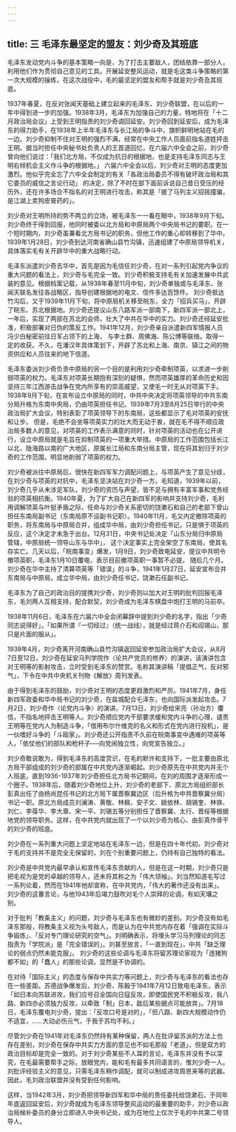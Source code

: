 ```yaml
---
---
---
```

title: 三  毛泽东最坚定的盟友：刘少奇及其班底
---

毛泽东发动党内斗争的基本策略一向是，为了打击主要敌人，团结依靠一部分人，利用他们作为贯彻自己意见的工具。开展延安整风运动，就是毛这类斗争策略的第一次大规模的操练，在这次战役中，毛的最坚定的盟友和帮手就是刘少奇及其班底。

1937年春夏，在反对张闻天基础上建立起来的毛泽东、刘少奇联盟，在以后的一年中得到进一步的加强。1938年3月，毛泽东为加强自己的力量，特地将在「十二月政治局会议」上受到王明指责的刘少奇调回延安。刘少奇回到延安后，成为毛泽东的得力助手，在1938年上半年毛泽东与长江局的争斗中，旗帜鲜明地站在毛的一边。刘少奇抑制不住对王明的强烈不满，经常在中央工作人员面前指名道姓抨击王明。据当时担任中央秘书处负责人的王首道回忆，在六届六中全会之前，刘少奇曾向他们说过：「我们北方局，不仅成为抗日的根据地，也是支持毛泽东同志与王明右倾机会主义作斗争的根据地。」 六届六中全会以后，刘少奇对王明的态度更加激烈。他似乎完全忘了六中全会制定的有关「各政治局委员不得有破坏政治局和其它委员的威信之言论行动」  的决定，除了不时在部下面前诉说自己昔日受压的经历外，还在许多场合不指名的对王明进行攻击，称其是「披了马列主义招摇撞骗，是江湖上卖狗皮膏药的」。 

刘少奇对王明所持的势不两立的立场，被毛泽东一一看在眼中，1938年9月下旬。刘少奇终于得到回报，他同时被委以北方局和中原局两个中央局书记的要职。在一个短时期内，刘少奇虽兼看北方局书记的职务，但他工作的重心却转移到了华中。1939年1月28日，刘少奇到达河南省确山县竹沟镇，迅速组建了中原局领导机关，具体落实毛有关开辟华中的重大战略行动。

毛泽东派遣刘少奇去华中，首先是因为毛信任刘少奇，在对一系列引起党内争议的重大问题的看法上，刘少奇与毛完全一致。刘少奇积极支持毛有关加速发展中共武装的意见。根据档案记载，从1938年春至11月中旬，刘少奇单独或与毛泽东、张闻天联名发往各战略区，指导创建根据地的电文、信件多达百馀件。 刘少奇抵达竹沟后，又于1939年11月下旬，将中原局机关移至皖东，全力「招兵买马」，开辟了皖东、苏北根据地。刘少奇还提议山东八路军派一部南下，新四军派一部北上，一年后，实现了两部在苏北的会师，壮大了中共在华中的实力。刘少奇还经延安批准，积极部署对日伪的策反工作。1941年12月，刘少奇亲自派遣新四军情报人员冯少白秘密前往日军占领下的上海， 与李士群、周佛海、陈公博等联络。取得一定的收获。不久，在潘汉年具体策划下，开辟了苏北和上海、南京、镇江之间的物资供应和人员往来的地下信道。

毛泽东委派刘少奇负责中原局的另一个目的是利用刘少奇牵制项英，以求进一步削弱项英的权力。毛泽东对项英长期抱有深刻的疑惧，然而项英雄厚的革命历史和因坚持三年江西游击战争在党内所享有的崇高威望，又使毛一时无从对项英下手。1938年9月下旬，在宣布设立中原局的同时，中共中央决定将项英领导的中共东南分局升格为东南中央局，仍由项英担任书记。1939年7月3至8月25日举行的中央政治局扩大会议，特别表彰了项英领导下的东南局，这些都显示了毛对项英的安抚和让步。 但是，毛绝不会坐等项英实力的壮大而无动于衷，就在毛不得不顺应政治局多数人的意见，对项英的工作表示满意的同时，针对项英的活动也在公开进行，设立中原局就是毛旨在抑制项英的一项重大举措。中原局的工作范围包括长江以北、陇海路以南的广大地区，原属长江局和东南分局主管，现在将其划归于刘少奇的工作范围，明显地削弱了项英的权力。

刘少奇被派往中原局后，很快在新四军军力调配问题上，与项英产生了意见分歧，在刘少奇与项英的对抗中，毛泽东坚决站在刘少奇一方。毛知道，1939年以前，刘少奇几乎从未涉足军队，刘少奇的资历与声望，皆不足与拥有丰富军事和党务经验的项英相抗衡。1940年夏，为了扩大自己在新四军的影响并支持刘少奇，毛利用调解项英与叶挺矛盾之际，任命与刘少奇关系密切的饶漱石和自己的老部下曾山担任东南局副书记（东南局原不设副书记职）。1940年11月，毛又内定撤除项英的职务，将东南局与中原局合并，组成华中局，由刘少奇担任书记，只是惧于项英的反应，这个决定才未急于出台。12月31日，中央书记处决定「山东分局归中原局管辖，中原局统一领导山东与华中」， 这个决定事实上完全架空了东南局，使其名存实亡。几天以后，「皖南事变」爆发，1月9日，刘少奇致电延安，提议中共明令撤项英职，毛泽东1月10日覆电，表示目前撤项英职一事暂不必提。 随后几个月。刘少奇在华中主持了清算项英等「错误」的斗争，1941年1月27日，延安宣布合并东南局与中原局，成立华中局，由刘少奇任书记，饶漱石任副书记。

毛泽东为了自己的政治目的提携刘少奇，刘少奇则以加大对王明的批判回报毛泽东，毛刘两人互相支持，配合默契，刘少奇成为毛泽东棋盘中炮打王明的马前卒。

1938年11月6日，毛泽东在六届六中全会闭幕辞中提到刘少奇的名字，指出「少奇同志说得好」，「如果所谓『一切经过』（统一战线），就是经过蒋介石和阎锡山，那只是片面的服从」。

1939年4月，刘少奇离开河南确山县竹沟镇返回延安参加政治局扩大会议，从8月7日至12日，刘少奇在延安马列学院作〈论共产党员的修养〉的演讲，该演讲包含对王明等的影射攻击，立时受到毛泽东的赞赏。毛称其演讲稿「提倡正气，反对邪气」，下令在中共中央机关刊物《解放》周刊发表。 

由于得到毛泽东的鼓励，刘少奇对王明的态度更趋激烈和严厉。1941年7月，身任新四军政委和华中局书记的刘少奇，在盐城配合乇泽东，也向国际派发起攻击。7月2日，刘少奇作〈论党内斗争〉的演讲。7月13日，刘少奇给宋亮（孙冶方）覆信，不指名地抨击王明等人。刘少奇顺应党内干部要求缓和党内斗争的心理，谴责王明等在党内人为制造斗争，「借用布尔什维克的名义和形式在党内进行投机」，是一伙嗜好斗争的「斗殴家」。刘少奇还公开指责不久前在皖南事变中遇难的项英等人，「依仗他们的部队和枪杆子──向党闹独立性，向党宣告独立。」

刘少奇敢说敢为，得到毛泽东的高度赏识，在毛的默许和支持下，一批主要由原北方局干部组成的刘少奇的部属在中共党内逐渐崛起。刘少奇原先在中共党内并无个人班底，直到1936-1937年刘少奇担任北方局书记期间，在刘的周围才逐渐形成一个圈子。1938年后，随着刘少奇地位上升，刘少奇的老部下、原北方局组织部长彭真出任了由杨尚昆任书记的北方局下属晋察冀边区（后升格为中共晋察冀分局）书记一职。原北方局成员刘澜涛、黄敬、林枫、安子文、姚依林、胡锡奎、林铁、刘仁、李葆华、李大章、宋一平、刘锡五等分别担任了晋察冀、太行、晋绥等根据地党的领导职务。这样，在中共党内就出现了一个以刘少奇为核心、由彭真作骨干的刘少奇的班底。

刘少奇在一系列重大问题上坚定地站在毛泽东一边，但是在四十年代初，刘少奇对于毛的支持并不是完全无保留的，刘在个别重要问题上，仍持有自己独特的看法。

刘少奇是中共党内最早承认和宣传毛泽东贡献的人，但是在这一时期，刘少奇只是把毛视为是党的卓越的领导人，还未将其称之为「伟大领袖」。刘当然知道毛写过一系列论着，然而在1941年他却宣称，在中共党内，「伟大的著作还没有出来」。  刘少奇的这番言论，与他1943年后竭力鼓吹对毛个人崇拜的论调，有如天壤之别。

对于批判「教条主义」的问题，刘少奇与毛泽东也有微妙的差别。刘少奇没有如毛泽东那般，将教条主义视为头号敌人，而是认为在中共党内存在着「强调在实际斗争锻炼」、「反对专门理论研究的空气」。刘明确表示，将埋头学习马列理论的同志指责为「学院派」是「完全错误的」。刘甚至放言，「一直到现在」，中共「缺乏理论的弱点仍然未能克服」。  刘少奇的这些论调与毛泽东将留苏理论家视为「连猪狗都不如」的「蠢人」的那些论调，显然是不协调的。

在对待「国际主义」的态度与保存中共实力等问题上，刘少奇与毛泽东的看法也存在一些差距。苏德战争爆发后，刘少奇、陈毅于1941年7月12日致电毛泽东，表示「如日本向苏联进攻，我们应号召全国向日寇反攻，即使国民党不积极反攻，我八路、新四亦必须独力反攻，以牵致「制」日本，敌后某些据点可能放弃」。7月18日，毛泽东覆电刘少奇，提出：「反攻口号是对的」，「但八路、新四大规模动作仍不适宜，……大动必伤元气，于我于苏均不利。」 

尽管刘少奇在1941年对毛泽东仍然持有某种保留，两人在批评留苏派的方法上也存在差别，刘少奇在保存中共实力方面的意见也不如毛那般「老道」，但是双方的政治目标却是完全一致的。对于刘少奇某些不人耳的言论，毛泽东并没有予以深究，在毛最需要帮手之际，放眼党内，能和毛有最多共同语言的，惟刘少奇一人。刘批评经验主义的意见，只需毛泽东稍作调配，就可以制成进攻周恩来等的武器。因此，毛刘政治联盟并没有受到任何影响。

这样，当1942年3月，刘少奇把领导新四军和华中局的责任委托给饶漱石，于同年年底返回延安后，刘少奇就成为毛泽东领导整风运动的最重要的助手，刘少奇以政治局候补委员的身分立即进入中央书记处，成为在地位上仅次于毛的中共第二号领导人。
